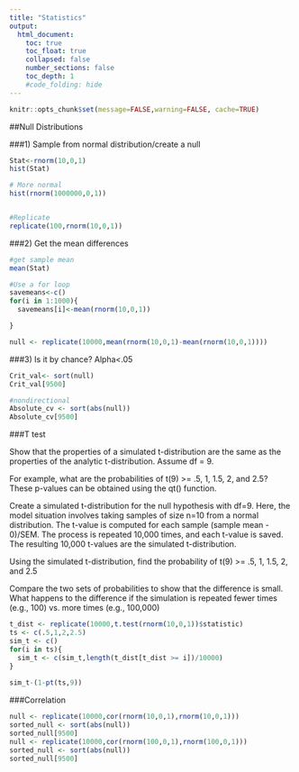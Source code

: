 ```yaml
---
title: "Statistics"
output:
  html_document:
    toc: true
    toc_float: true
    collapsed: false
    number_sections: false
    toc_depth: 1
    #code_folding: hide
---
```


```r
knitr::opts_chunk$set(message=FALSE,warning=FALSE, cache=TRUE)
```
##Null Distributions


###1) Sample from normal distribution/create a null
```r
Stat<-rnorm(10,0,1)
hist(Stat)

# More normal
hist(rnorm(1000000,0,1))


#Replicate
replicate(100,rnorm(10,0,1))
```
###2) Get the mean differences
```r

#get sample mean
mean(Stat)

#Use a for loop
savemeans<-c()
for(i in 1:1000){
  savemeans[i]<-mean(rnorm(10,0,1))

}

null <- replicate(10000,mean(rnorm(10,0,1)-mean(rnorm(10,0,1))))                
```
###3) Is it by chance? Alpha<.05
```r

Crit_val<- sort(null)
Crit_val[9500]

#nondirectional
Absolute_cv <- sort(abs(null))
Absolute_cv[9500]
```
###T test

Show that the properties of a simulated t-distribution are the same as the properties of the analytic t-distribution. Assume df = 9.

For example, what are the probabilities of t(9) >= .5, 1, 1.5, 2, and 2.5? These p-values can be obtained using the  qt() function.

Create a simulated t-distribution for the null hypothesis with df=9. Here, the model situation involves taking samples of size n=10 from a normal distribution. The t-value is computed for each sample (sample mean - 0)/SEM. The process is repeated 10,000 times, and each t-value is saved. The resulting 10,000 t-values are the simulated t-distribution.

Using the simulated t-distribution, find the probability of t(9) >= .5, 1, 1.5, 2, and 2.5

Compare the two sets of probabilities to show that the difference is small. What happens to the difference if the simulation is repeated fewer times (e.g., 100) vs. more times (e.g., 100,000)
```r
t_dist <- replicate(10000,t.test(rnorm(10,0,1))$statistic)
ts <- c(.5,1,2,2.5)
sim_t <- c()
for(i in ts){
  sim_t <- c(sim_t,length(t_dist[t_dist >= i])/10000)
}
  
sim_t-(1-pt(ts,9))
```
###Correlation
```r
null <- replicate(10000,cor(rnorm(10,0,1),rnorm(10,0,1)))
sorted_null <- sort(abs(null))
sorted_null[9500]
null <- replicate(10000,cor(rnorm(100,0,1),rnorm(100,0,1)))
sorted_null <- sort(abs(null))
sorted_null[9500]
```

